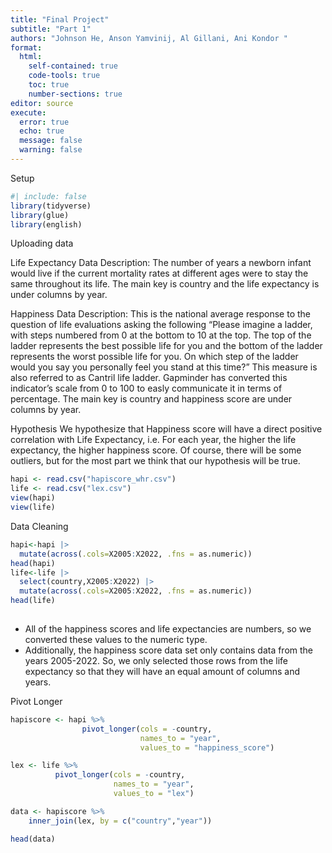 ```yaml
---
title: "Final Project"
subtitle: "Part 1"
authors: "Johnson He, Anson Yamvinij, Al Gillani, Ani Kondor "
format: 
  html:
    self-contained: true
    code-tools: true
    toc: true
    number-sections: true
editor: source
execute: 
  error: true
  echo: true
  message: false
  warning: false
---
```


Setup

```r
#| include: false
library(tidyverse)
library(glue)
library(english)

```

Uploading data

Life Expectancy Data Description: The number of years a newborn infant would live if the current mortality rates at different ages were to stay the same throughout its life. The main key is country and the life expectancy is under columns by year.

Happiness Data Description: This is the national average response to the question of life evaluations asking the following “Please imagine a ladder, with steps numbered from 0 at the bottom to 10 at the top. The top of the ladder represents the best possible life for you and the bottom of the ladder represents the worst possible life for you. On which step of the ladder would you say you personally feel you stand at this time?” This measure is also referred to as Cantril life ladder. Gapminder has converted this indicator's scale from 0 to 100 to easly communicate it in terms of percentage. The main key is country and happiness score are under columns by year.

Hypothesis
We hypothesize that Happiness score will have a direct positive correlation with Life Expectancy, i.e. For each year, the higher the life expectancy, the higher happiness score. Of course, there will be some outliers, but for the most part we think that our hypothesis will be true.
```r
hapi <- read.csv("hapiscore_whr.csv")
life <- read.csv("lex.csv")
view(hapi)
view(life)
```

Data Cleaning
```r
hapi<-hapi |>
  mutate(across(.cols=X2005:X2022, .fns = as.numeric)) 
head(hapi)
life<-life |>
  select(country,X2005:X2022) |>
  mutate(across(.cols=X2005:X2022, .fns = as.numeric)) 
head(life)
  
```
- All of the happiness scores and life expectancies are numbers, so we converted these values to the numeric type. 
- Additionally, the happiness score data set only contains data from the years 2005-2022. So, we only selected those rows from the life expectancy so that they will have an equal amount of columns and years.


Pivot Longer

```r
hapiscore <- hapi %>% 
                pivot_longer(cols = -country, 
                             names_to = "year", 
                             values_to = "happiness_score")

lex <- life %>% 
          pivot_longer(cols = -country, 
                       names_to = "year", 
                       values_to = "lex")

```

```r
data <- hapiscore %>%
    inner_join(lex, by = c("country","year"))
```

```r
head(data)
```
